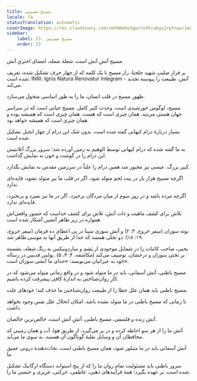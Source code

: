 ```yaml
---
title: مسیح صمیمی
locale: fa
statusTranslation: automatic
coverImage: https://res.cloudinary.com/xmfm6mhw3gwctndtcubgx2rptnae/image/upload/v1741354419/small_cover_la_gran_rebelion_28716e29d2.webp
sidebar:
    label: 23. مسیح صمیمی
    order: 23
---
```

مسیح آتشِ آتش است، شعلۀ شعله، امضای اختریِ آتش.

بر فراز صلیبِ شهید جلجتا، راز مسیح با یک کلمه که از چهار حرف تشکیل شده، تعریف شده است: INRI. Ignis Natura Renovatur Integram - آتش، طبیعت را پیوسته تجدید می‌کند.

ظهور مسیح در قلب انسان، ما را به طور اساسی متحول می‌سازد.

مسیح، لوگوس خورشیدی است، وحدت کثیر کامل. مسیح حیاتی است که در سراسر جهان هستی می‌تپد، همان چیزی است که هست، همان چیزی است که همیشه بوده و همان چیزی است که همیشه خواهد بود.

بسیار دربارۀ درام کیهانی گفته شده است. بدون شک این درام از چهار انجیل تشکیل شده است.

به ما گفته شده که درام کیهانی توسط الوهیم به زمین آورده شد؛ سرور بزرگ آتلانتیس این درام را در گوشت و خون به نمایش گذاشت.

کبیر بزرگ، عیسی نیز مجبور شد همین درام را علناً در سرزمین مقدس به نمایش بگذارد.

اگرچه مسیح هزار بار در بیت لحم متولد شود، اگر در قلب ما نیز متولد نشود، فایده‌ای ندارد.

اگرچه مرده باشد و در روز سوم از میان مردگان برخیزد، اگر در ما نیز نمیرد و برنخیزد، فایده‌ای ندارد.

تلاش برای کشف ماهیت و ذات آتش، تلاش برای کشف خداست که حضور واقعی‌اش همواره در زیر ظاهر آتشین آشکار شده است.

بوته سوزان (سِفر خروج، ۳: ۲) و آتش سوزی سینا در پی اعطای ده فرمان (سِفر خروج، ۱۹: ۱۸): دو تجلی هستند که خدا از طریق آنها به موسی ظاهر شد.

یحیی، صاحب کائنات را در شمایل موجودی از یَشم و ساردونیکس به رنگ شعله، نشسته بر تختی سوزان و درخشان، توصیف می‌کند (مکاشفه، ۴: ۳، ۵). پولس قدیس در رساله خود به عبرانیان می‌نویسد: «خدای ما آتشی سوزان است».

مسیح باطنی، آتش آسمانی، باید در ما متولد شود و در واقع زمانی متولد می‌شود که در کارِ روان‌شناختی به اندازۀ کافی پیشرفت کرده باشیم.

مسیح باطنی باید همان علل خطا را از طبیعت روان‌شناختی ما حذف کند؛ خودهای علت.

تا زمانی که مسیح باطنی در ما متولد نشده باشد، امکان انحلال علل نفس وجود نخواهد داشت.

آتش زنده و فلسفی، مسیح باطنی، آتشِ آتش است، خالص‌ترینِ خالصان.

آتش ما را از هر سو احاطه کرده و در بر می‌گیرد، از طریق هوا، آب و همان زمینی که محافظان آن و وسایل نقلیۀ گوناگون آن هستند، به سوی ما می‌آید.

آتش آسمانی باید در ما متبلور شود، همان مسیح باطنی است، نجات‌دهندۀ درونی عمیق ما.

سرور باطنی باید مسئولیت تمام روان ما را که از پنج استوانه دستگاه ارگانیک تشکیل شده است، بر عهده بگیرد؛ همۀ فرآیندهای ذهنی، عاطفی، حرکتی، غریزی و جنسی ما را.


